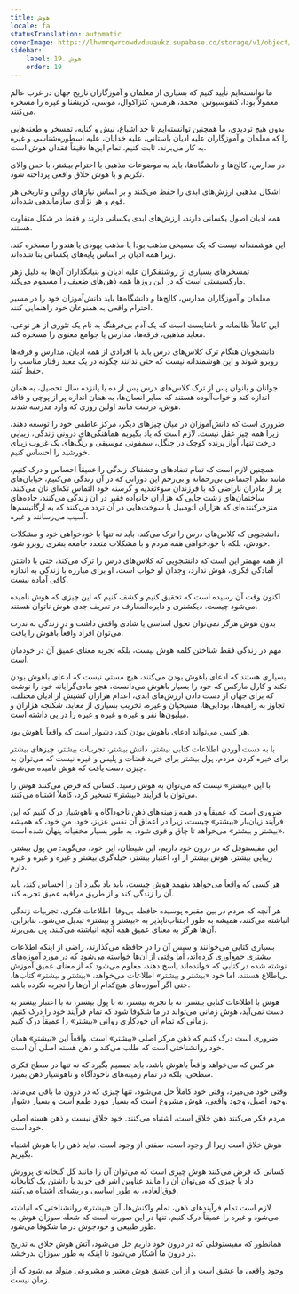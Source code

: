 ```yaml
---
title: هوش
locale: fa
statusTranslation: automatic
coverImage: https://lhvmrqwrcowdvduuaukz.supabase.co/storage/v1/object/public/strapi-uploads/small_cover-educacion-fundamental.webp-2d51a7828a2b1309555be27f7e2a61a0.webp
sidebar:
    label: 19. هوش
    order: 19
---
```

ما توانسته‌ایم تأیید کنیم که بسیاری از معلمان و آموزگاران تاریخ جهان در غرب عالم معمولاً بودا، کنفوسیوس، محمد، هرمس، کتزاکوال، موسی، کریشنا و غیره را مسخره می‌کنند.

بدون هیچ تردیدی، ما همچنین توانسته‌ایم تا حد اشباع، نیش و کنایه، تمسخر و طعنه‌هایی را که معلمان و آموزگاران علیه ادیان باستانی، علیه خدایان، علیه اسطوره‌شناسی و غیره به کار می‌برند، ثابت کنیم. تمام این‌ها دقیقاً فقدان هوش است.

در مدارس، کالج‌ها و دانشگاه‌ها، باید به موضوعات مذهبی با احترام بیشتر، با حس والای تکریم و با هوش خلاق واقعی پرداخته شود.

اشکال مذهبی ارزش‌های ابدی را حفظ می‌کنند و بر اساس نیازهای روانی و تاریخی هر قوم و هر نژادی سازماندهی شده‌اند.

همه ادیان اصول یکسانی دارند، ارزش‌های ابدی یکسانی دارند و فقط در شکل متفاوت هستند.

این هوشمندانه نیست که یک مسیحی مذهب بودا یا مذهب یهودی یا هندو را مسخره کند، زیرا همه ادیان بر اساس پایه‌های یکسانی بنا شده‌اند.

تمسخرهای بسیاری از روشنفکران علیه ادیان و بنیانگذاران آن‌ها به دلیل زهر مارکسیستی است که در این روزها همه ذهن‌های ضعیف را مسموم می‌کند.

معلمان و آموزگاران مدارس، کالج‌ها و دانشگاه‌ها باید دانش‌آموزان خود را در مسیر احترام واقعی به همنوعان خود راهنمایی کنند.

این کاملاً ظالمانه و ناشایست است که یک آدم بی‌فرهنگ به نام یک تئوری از هر نوعی، معابد مذهبی، فرقه‌ها، مدارس یا جوامع معنوی را مسخره کند.

دانشجویان هنگام ترک کلاس‌های درس باید با افرادی از همه ادیان، مدارس و فرقه‌ها روبرو شوند و این هوشمندانه نیست که حتی ندانند چگونه در یک معبد رفتار مناسب را حفظ کنند.

جوانان و بانوان پس از ترک کلاس‌های درس پس از ده یا پانزده سال تحصیل، به همان اندازه کند و خواب‌آلوده هستند که سایر انسان‌ها، به همان اندازه پر از پوچی و فاقد هوش، درست مانند اولین روزی که وارد مدرسه شدند.

ضروری است که دانش‌آموزان در میان چیزهای دیگر، مرکز عاطفی خود را توسعه دهند، زیرا همه چیز عقل نیست. لازم است که یاد بگیریم هماهنگی‌های درونی زندگی، زیبایی درخت تنها، آواز پرنده کوچک در جنگل، سمفونی موسیقی و رنگ‌های یک غروب زیبای خورشید را احساس کنیم.

همچنین لازم است که تمام تضادهای وحشتناک زندگی را عمیقاً احساس و درک کنیم، مانند نظم اجتماعی بی‌رحمانه و بی‌رحم این دورانی که در آن زندگی می‌کنیم، خیابان‌های پر از مادران ناراضی که با فرزندان سوءتغذیه و گرسنه خود التماس تکه‌ای نان می‌کنند، ساختمان‌های زشت جایی که هزاران خانواده فقیر در آن زندگی می‌کنند، جاده‌های منزجرکننده‌ای که هزاران اتومبیل با سوخت‌هایی در آن تردد می‌کنند که به ارگانیسم‌ها آسیب می‌رسانند و غیره.

دانشجویی که کلاس‌های درس را ترک می‌کند، باید نه تنها با خودخواهی خود و مشکلات خودش، بلکه با خودخواهی همه مردم و با مشکلات متعدد جامعه بشری روبرو شود.

از همه مهمتر این است که دانشجویی که کلاس‌های درس را ترک می‌کند، حتی با داشتن آمادگی فکری، هوش ندارد، وجدان او خواب است، او برای مبارزه با زندگی به اندازه کافی آماده نیست.

اکنون وقت آن رسیده است که تحقیق کنیم و کشف کنیم که این چیزی که هوش نامیده می‌شود چیست. دیکشنری و دایره‌المعارف در تعریف جدی هوش ناتوان هستند.

بدون هوش هرگز نمی‌توان تحول اساسی یا شادی واقعی داشت و در زندگی به ندرت می‌توان افراد واقعاً باهوش را یافت.

مهم در زندگی فقط شناختن کلمه هوش نیست، بلکه تجربه معنای عمیق آن در خودمان است.

بسیاری هستند که ادعای باهوش بودن می‌کنند، هیچ مستی نیست که ادعای باهوش بودن نکند و کارل مارکس که خود را بسیار باهوش می‌دانست، هجو مادی‌گرایانه خود را نوشت که برای جهان از دست دادن ارزش‌های ابدی، اعدام هزاران کشیش از ادیان مختلف، تجاوز به راهبه‌ها، بودایی‌ها، مسیحیان و غیره، تخریب بسیاری از معابد، شکنجه هزاران و میلیون‌ها نفر و غیره و غیره و غیره را در پی داشته است.

هر کسی می‌تواند ادعای باهوش بودن کند، دشوار است که واقعاً باهوش بود.

با به دست آوردن اطلاعات کتابی بیشتر، دانش بیشتر، تجربیات بیشتر، چیزهای بیشتر برای خیره کردن مردم، پول بیشتر برای خرید قضات و پلیس و غیره نیست که می‌توان به چیزی دست یافت که هوش نامیده می‌شود.

با این «بیشتر» نیست که می‌توان به هوش رسید. کسانی که فرض می‌کنند هوش را می‌توان با فرآیند «بیشتر» تسخیر کرد، کاملاً اشتباه می‌کنند.

ضروری است که عمیقاً و در همه زمینه‌های ذهن ناخودآگاه و ناهوشیار درک کنیم که این فرآیند زیان‌بار «بیشتر» چیست، زیرا در اعماق آن نفس عزیز، خود، منِ خود، که همیشه «بیشتر و بیشتر» می‌خواهد تا چاق و قوی شود، به طور بسیار مخفیانه پنهان شده است.

این مفیستوفل که در درون خود داریم، این شیطان، این خود، می‌گوید: من پول بیشتر، زیبایی بیشتر، هوش بیشتر از او، اعتبار بیشتر، حیله‌گری بیشتر و غیره و غیره و غیره دارم.

هر کسی که واقعاً می‌خواهد بفهمد هوش چیست، باید یاد بگیرد آن را احساس کند، باید آن را زندگی کند و از طریق مراقبه عمیق تجربه کند.

هر آنچه که مردم در بین مقبره پوسیده حافظه بی‌وفا، اطلاعات فکری، تجربیات زندگی انباشته می‌کنند، همیشه به طور اجتناب‌ناپذیر به «بیشتر و بیشتر» تبدیل می‌شود. بنابراین، آن‌ها هرگز به معنای عمیق همه آنچه انباشته می‌کنند، پی نمی‌برند.

بسیاری کتابی می‌خوانند و سپس آن را در حافظه می‌گذارند، راضی از اینکه اطلاعات بیشتری جمع‌آوری کرده‌اند، اما وقتی از آن‌ها خواسته می‌شود که در مورد آموزه‌های نوشته شده در کتابی که خوانده‌اند پاسخ دهند، معلوم می‌شود که از معنای عمیق آموزش بی‌اطلاع هستند، اما خود «بیشتر و بیشتر» اطلاعات می‌خواهد، «بیشتر و بیشتر» کتاب‌ها، حتی اگر آموزه‌های هیچ‌کدام از آن‌ها را تجربه نکرده باشد.

هوش با اطلاعات کتابی بیشتر، نه با تجربه بیشتر، نه با پول بیشتر، نه با اعتبار بیشتر به دست نمی‌آید، هوش زمانی می‌تواند در ما شکوفا شود که تمام فرآیند خود را درک کنیم، زمانی که تمام آن خودکاری روانی «بیشتر» را عمیقاً درک کنیم.

ضروری است درک کنیم که ذهن مرکز اصلی «بیشتر» است. واقعاً این «بیشتر» همان خود روانشناختی است که طلب می‌کند و ذهن هسته اصلی آن است.

هر کس که می‌خواهد واقعاً باهوش باشد، باید تصمیم بگیرد که نه تنها در سطح فکری سطحی، بلکه در تمام زمینه‌های ناخودآگاه و ناهوشیار ذهن بمیرد.

وقتی خود می‌میرد، وقتی خود کاملاً حل می‌شود، تنها چیزی که در درون ما باقی می‌ماند، وجود اصیل، وجود واقعی، هوش مشروع است که بسیار مورد طمع است و بسیار دشوار.

مردم فکر می‌کنند ذهن خلاق است، اشتباه می‌کنند. خود خلاق نیست و ذهن هسته اصلی خود است.

هوش خلاق است زیرا از وجود است، صفتی از وجود است. نباید ذهن را با هوش اشتباه بگیریم.

کسانی که فرض می‌کنند هوش چیزی است که می‌توان آن را مانند گل گلخانه‌ای پرورش داد یا چیزی که می‌توان آن را مانند عناوین اشرافی خرید یا داشتن یک کتابخانه فوق‌العاده، به طور اساسی و ریشه‌ای اشتباه می‌کنند.

لازم است تمام فرآیندهای ذهن، تمام واکنش‌ها، آن «بیشتر» روانشناختی که انباشته می‌شود و غیره را عمیقاً درک کنیم. تنها در این صورت است که شعله سوزان هوش به طور طبیعی و خودجوش در ما شکوفا می‌شود.

همانطور که مفیستوفلی که در درون خود داریم حل می‌شود، آتش هوش خلاق به تدریج در درون ما آشکار می‌شود تا اینکه به طور سوزان بدرخشد.

وجود واقعی ما عشق است و از این عشق هوش معتبر و مشروعی متولد می‌شود که از زمان نیست.

